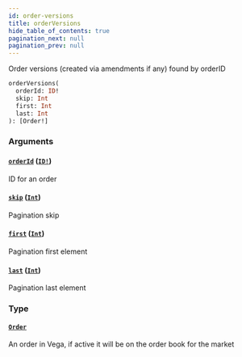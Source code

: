 ```yaml
---
id: order-versions
title: orderVersions
hide_table_of_contents: true
pagination_next: null
pagination_prev: null
---
```



Order versions (created via amendments if any) found by orderID

```graphql
orderVersions(
  orderId: ID!
  skip: Int
  first: Int
  last: Int
): [Order!]
```


### Arguments

#### [`orderId`](#) ([`ID!`](/docs/testnet/graphql/scalars/id))

ID for an order


#### [`skip`](#) ([`Int`](/docs/testnet/graphql/scalars/int))

Pagination skip


#### [`first`](#) ([`Int`](/docs/testnet/graphql/scalars/int))

Pagination first element


#### [`last`](#) ([`Int`](/docs/testnet/graphql/scalars/int))

Pagination last element


### Type

#### [`Order`](/docs/testnet/graphql/objects/order)

An order in Vega, if active it will be on the order book for the market




